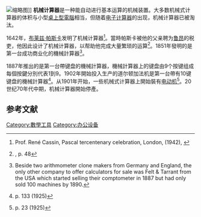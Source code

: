 [[File:Mechanical_calculators_Keyboards.png|缩略图]]]]
'''机械计算器'''是一种能自动进行基本运算的机械装置。大多数机械式计算器的体积与小型[[桌上型電腦|桌上型電腦]]相当，但随着[[电子计算器|电子计算器]]的出现，机械计算器已被淘汰。

1642年，[[布莱兹·帕斯卡|布莱兹·帕斯卡]]发明了机械计算器<ref>Prof. René Cassin, Pascal tercentenary celebration, London, (1942), {{link-en|Mechanical calculator}}</ref>。當時帕斯卡被他的父亲聘为[[鲁昂|鲁昂]]的税吏，他因此设计了机械计算器，以帮助他完成大量繁琐的运算<ref name="INVENT">{{link-en|Mechanical calculator}}, p. 48</ref>。1851年發明的{{link-en|Arithmometer}}是第一台成功商业化的機械計算器<ref>Beside two arithmometer clone makers from Germany and England, the only other company to offer calculators for sale was Felt & Tarrant from the USA which started selling their comptometer in 1887 but had only sold 100 machines by 1890.</ref>。

1887年推出的{{link-en|Comptometer}}是第一台帶键盘的機械計算器，機械計算器上的键盘由9个按键组成每個按鍵分別代表1到9。1902年開始投入生产的道尔顿加法机是第一台帶有10键键盘的機械計算器<ref>{{link-en|Mechanical calculator}} p. 133 (1925)</ref>。从1901年开始，一些机械式计算器上開始裝有[[电动机|电动机]]<ref>{{link-en|Mechanical calculator}} p. 23 (1925)</ref>。20世纪70年代中期，机械计算器開始停產。

==参考文献==
{{reflist}}

[[Category:數學工具|Category:數學工具]]
[[Category:办公设备|Category:办公设备]]